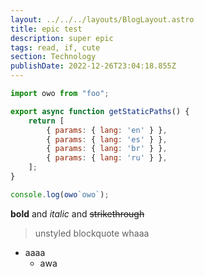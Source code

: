 ```yaml
---
layout: ../../../layouts/BlogLayout.astro
title: epic test
description: super epic
tags: read, if, cute
section: Technology
publishDate: 2022-12-26T23:04:18.855Z
---
```


```js
import owo from "foo";

export async function getStaticPaths() {
    return [
        { params: { lang: 'en' } },
        { params: { lang: 'es' } },
        { params: { lang: 'br' } },
        { params: { lang: 'ru' } },
    ];
}

console.log(owo`owo`);
```

**bold** and _italic_ and ~~strikethrough~~

> unstyled blockquote whaaa

-   aaaa
    -   awa
